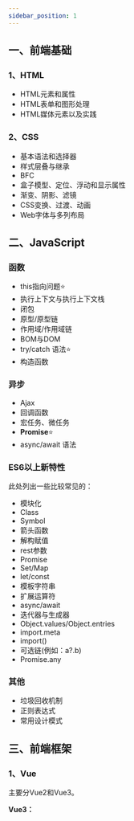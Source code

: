 ```yaml
---
sidebar_position: 1
---
```



## 一、前端基础
### 1、HTML
- HTML元素和属性
- HTML表单和图形处理
- HTML媒体元素以及实践

### 2、CSS
- 基本语法和选择器
- 样式层叠与继承
- BFC
- 盒子模型、定位、浮动和显示属性
- 渐变、阴影、滤镜
- CSS变换、过渡、动画
- Web字体与多列布局

## 二、JavaScript
### 函数
- this指向问题⭐️
- 执行上下文与执行上下文栈
- 闭包
- 原型/原型链
- 作用域/作用域链
- BOM与DOM
- try/catch 语法⭐️
- 构造函数

### 异步
- Ajax
- 回调函数
- 宏任务、微任务
- **<ColorText color='red'>Promise</ColorText>**⭐️
- async/await 语法

### ES6以上新特性
此处列出一些比较常见的：
- 模块化
- Class
- Symbol
- 箭头函数
- 解构赋值
- rest参数
- Promise
- Set/Map
- let/const
- 模板字符串
- 扩展运算符
- async/await
- 迭代器与生成器
- Object.values/Object.entries
- import.meta
- import()
- 可选链(例如：a?.b)
- Promise.any

### 其他
- 垃圾回收机制
- 正则表达式
- 常用设计模式

## 三、前端框架
### 1、Vue
主要分Vue2和Vue3。

**Vue3：**

